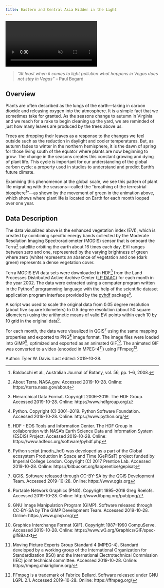 ---
title: Eastern and Central Asia Hidden in the Light
---

<!-- VIDEO ON LOOP: see styles.css for formatting -->
<div class="video-wrapper">
  <video id="scaledvideo" controls preload="true" autoplay loop muted>
    <source src="https://drdavis.space/videos/evi.mp4" type="video/mp4" >
  </video>
</div>

> *"At least when it comes to light pollution what happens in Vegas does not stay in Vegas"* -- Paul Bogard

## Overview

Plants are often described as the lungs of the earth---taking in carbon dioxide and releasing oxygen into the atmosphere.
It is a simple fact that we sometimes take for granted.
As the seasons change to autumn in Virginia and we reach for a rake to begin cleaning up the yard, we are reminded of just how many leaves are produced by the trees above us.

Trees are dropping their leaves as a response to the changes we feel outside such as the reduction in daylight and cooler temperatures.
But, as autumn fades to winter in the northern hemisphere, it is the dawn of spring for those living south of the equator where plants are now beginning to grow.
The change in the seasons creates this constant growing and dying of plant life.
This cycle is important for our understanding of the global carbon cycle: a property used in studies to understand and predict Earth's future climate.

Examining this phenomenon at the global scale, we see this pattern of plant life migrating with the seasons---called the "breathing of the terrestrial biosphere[^baldocchi]"---as shown by the movement of green in the animation above, which shows where plant life is located on Earth for each month looped over one year.

## Data Description
The data visualized above is the enhanced vegetation index (EVI), which is created by combining specific energy bands collected by the Moderate Resolution Imaging Spectroradiometer (MODIS) sensor that is onboard the Terra[^terra] satellite orbiting the earth about 16 times each day.
EVI ranges between zero and one, represented by the varying brightness of green where zero (white) represents an absence of vegetation and one (dark green) represents a dense vegetation cover.

Terra MODIS EVI data sets were downloaded in HDF[^hdf] from the Land Processes Distributed Active Archive Center ([LP DAAC](https://lpdaac.usgs.gov/)) for each month in the year 2002.
The data were extracted using a computer program written in the Python[^python] programming language with the help of the scientific dataset application program interface provided by the [pyhdf](http://fhs.github.io/pyhdf/) package[^pyhdf].

A script was used to scale the original data from 0.05 degree resolution (about five square kilometers) to 0.5 degree resolution (about 50 square kilometers) using the arithmetic means of valid EVI points within each 10 by 10 grid in the original data[^gepisat].

For each month, the data were visualized in QGIS[^qgis] using the same mapping properties and exported to PNG[^png] image format.
The image files were loaded into GIMP[^gimp], optimized and exported as an animated GIF[^gif].
The animated GIF was converted to a video (encoded in MPEG-4[^mpeg4]) using FFmpeg[^ffmpeg].

<div class="credit-line">
Author: Tyler W. Davis.
Last edited: 2019-10-28.
</div>

[^baldocchi]: Baldocchi et al., Australian Journal of Botany, vol. 56, pp. 1--6, 2008.
[^ffmpeg]: FFmpeg is a trademark of Fabrice Bellard. Software released under GNU LGPL 2.1. Accessed 2019-10-28. Online: https://ffmpeg.org/
[^gepisat]: Python script (modis_hdf) was developed as a part of the Global ecosystem Production in Space and Time (GePiSaT) project funded by Imperial College London. Copyright (C) 2017 Prentice Lab. Accessed 2019-10-28. Online: https://bitbucket.org/labprentice/gepisat
[^gif]: Graphics Interchange Format (GIF). Copyright 1987--1990 CompuServe. Accessed 2019-10-28. Online: https://www.w3.org/Graphics/GIF/spec-gif89a.txt
[^gimp]: GNU Image Manipulation Program (GIMP). Software released through CC-BY-SA by The GIMP Development Team. Accessed 2019-10-28. Online: https://www.gimp.org/
[^hdf]: Hierarchical Data Format. Copyright 2006--2019. The HDF Group. Accessed 2019-10-28. Online: https://www.hdfgroup.org/
[^mpeg4]: Moving Picture Experts Group Standard 4 (MPEG-4). Standard developed by a working group of the International Organization for Standardization (ISO) and the International Electrotechnical Commission (IEC) joint technical committee. Accessed 2019-10-28. Online: https://mpeg.chiariglione.org/
[^png]: Portable Network Graphics (PNG). Copyright 1995--2019 Greg Roelofs. Accessed 2019-10-28. Online: http://www.libpng.org/pub/png/
[^pyhdf]: HDF - EOS Tools and Information Center. The HDF Group in collaboration with NASA's Earth Science Data and Information System (ESDIS) Project. Accessed 2019-10-28. Online: https://www.hdfeos.org/software/pyhdf.php
[^python]: Python. Copyright (C) 2001--2019. Python Software Foundation. Accessed 2019-10-28. Online: https://www.python.org/
[^qgis]: QGIS. Software released through CC-BY-SA by the QGIS Development Team. Accessed 2019-10-28. Online: https://www.qgis.org
[^terra]: About Terra. NASA.gov. Accessed 2019-10-28. Online: https://terra.nasa.gov/about
